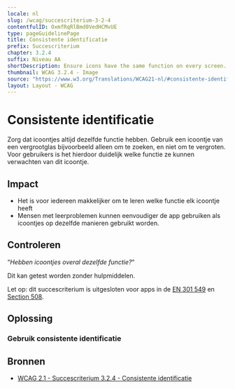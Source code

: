 ```yaml
---
locale: nl
slug: /wcag/succescriterium-3-2-4
contentfulID: OxmfRqRlBmd0VedHCMvUE
type: pageGuidelinePage
title: Consistente identificatie
prefix: Succescriterium
chapter: 3.2.4
suffix: Niveau AA
shortDescription: Ensure icons have the same function on every screen.
thumbnail: WCAG 3.2.4 - Image
source: "https://www.w3.org/Translations/WCAG21-nl/#consistente-identificatie"
layout: Layout - WCAG
---
```


# Consistente identificatie

Zorg dat icoontjes altijd dezelfde functie hebben. Gebruik een icoontje van een vergrootglas bijvoorbeeld alleen om te zoeken, en niet om te vergroten. Voor gebruikers is het hierdoor duidelijk welke functie ze kunnen verwachten van dit icoontje.

## Impact

- Het is voor iedereen makkelijker om te leren welke functie elk icoontje heeft
- Mensen met leerproblemen kunnen eenvoudiger de app gebruiken als icoontjes op dezelfde manieren gebruikt worden.

## Controleren

“*Hebben icoontjes overal dezelfde functie?*“

Dit kan getest worden zonder hulpmiddelen.

Let op: dit succescriterium is uitgesloten voor apps in de [EN 301 549](/nl/guidelines/en-301-549) en [Section 508](/nl/guidelines/section-508).

## Oplossing

### Gebruik consistente identificatie

<CodeSample id="element-identification" locale="nl"/>

## Bronnen

- [WCAG 2.1 - Succescriterium 3.2.4 - Consistente identificatie](https://www.w3.org/Translations/WCAG21-nl/#consistente-identificatie)